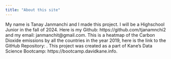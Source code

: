 ```yaml
---
title: "About this site"
---
```


My name is Tanay Janmanchi and I made this project. I will be a Highschool Junior in the fall of 2024. 
Here is my Github: https://github.com/tjanamnchi2 and my email: janmanchit@gmail.com. 
This is a heatmap of the Carbon Dioxide emissions by all the countries in the year 2019, here is the link to the GitHub Repository: .
This project was created as a part of Kane’s Data Science Bootcamp: https://bootcamp.davidkane.info.
